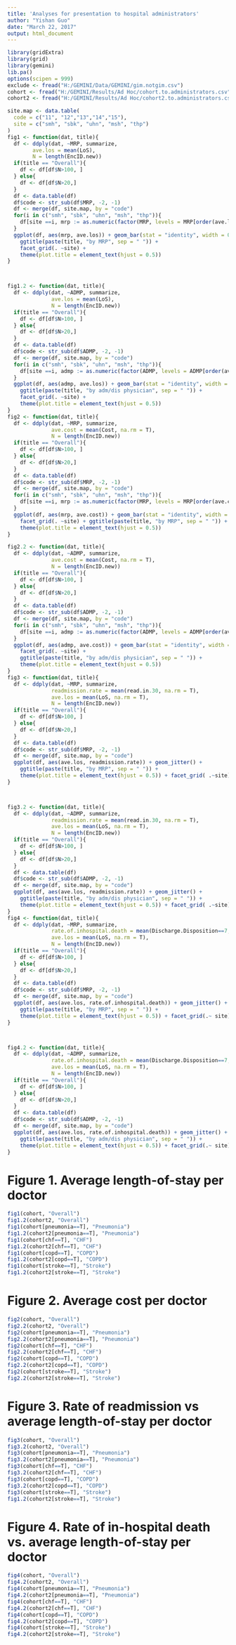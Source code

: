 ```yaml
---
title: 'Analyses for presentation to hospital administrators'
author: "Yishan Guo"
date: "March 22, 2017"
output: html_document
---
```

```r
library(gridExtra)
library(grid)
library(gemini)
lib.pa()
options(scipen = 999)
exclude <- fread("H:/GEMINI/Data/GEMINI/gim.notgim.csv")
cohort <- fread("H:/GEMINI/Results/Ad Hoc/cohort.to.administrators.csv")[!EncID.new%in%exclude$EncID.new]
cohort2 <- fread("H:/GEMINI/Results/Ad Hoc/cohort2.to.administrators.csv")[!EncID.new%in%exclude$EncID.new]

site.map <- data.table(
  code = c("11", "12","13","14","15"),
  site = c("smh", "sbk", "uhn", "msh", "thp")
)
fig1 <- function(dat, title){
  df <- ddply(dat, ~MRP, summarize,
        ave.los = mean(LoS),
        N = length(EncID.new))
  if(title == "Overall"){
    df <- df[df$N>100, ]
  } else{
    df <- df[df$N>20,]
  }
  df <- data.table(df)
  df$code <- str_sub(df$MRP, -2, -1)
  df <- merge(df, site.map, by = "code")
  for(i in c("smh", "sbk", "uhn", "msh", "thp")){
    df[site ==i, mrp := as.numeric(factor(MRP, levels = MRP[order(ave.los, decreasing = T)]))]
  }
  ggplot(df, aes(mrp, ave.los)) + geom_bar(stat = "identity", width = 0.6)+ 
    ggtitle(paste(title, "by MRP", sep = " ")) + 
    facet_grid(. ~site) +
    theme(plot.title = element_text(hjust = 0.5))
}



fig1.2 <- function(dat, title){
  df <- ddply(dat, ~ADMP, summarize,
              ave.los = mean(LoS),
              N = length(EncID.new))
  if(title == "Overall"){
    df <- df[df$N>100, ]
  } else{
    df <- df[df$N>20,]
  }
  df <- data.table(df)
  df$code <- str_sub(df$ADMP, -2, -1)
  df <- merge(df, site.map, by = "code")
  for(i in c("smh", "sbk", "uhn", "msh", "thp")){
    df[site ==i, admp := as.numeric(factor(ADMP, levels = ADMP[order(ave.los, decreasing = T)]))]
  }
  ggplot(df, aes(admp, ave.los)) + geom_bar(stat = "identity", width = 0.6)+ 
    ggtitle(paste(title, "by adm/dis physician", sep = " ")) + 
    facet_grid(. ~site) +
    theme(plot.title = element_text(hjust = 0.5))
}
fig2 <- function(dat, title){
  df <- ddply(dat, ~MRP, summarize,
              ave.cost = mean(Cost, na.rm = T),
              N = length(EncID.new))
  if(title == "Overall"){
    df <- df[df$N>100, ]
  } else{
    df <- df[df$N>20,]
  }
  df <- data.table(df)
  df$code <- str_sub(df$MRP, -2, -1)
  df <- merge(df, site.map, by = "code")
  for(i in c("smh", "sbk", "uhn", "msh", "thp")){
    df[site ==i, mrp := as.numeric(factor(MRP, levels = MRP[order(ave.cost, decreasing = T)]))]
  }
  ggplot(df, aes(mrp, ave.cost)) + geom_bar(stat = "identity", width = 0.6)+ 
    facet_grid(. ~site) + ggtitle(paste(title, "by MRP", sep = " ")) + 
    theme(plot.title = element_text(hjust = 0.5))
}

fig2.2 <- function(dat, title){
  df <- ddply(dat, ~ADMP, summarize,
              ave.cost = mean(Cost, na.rm = T),
              N = length(EncID.new))
  if(title == "Overall"){
    df <- df[df$N>100, ]
  } else{
    df <- df[df$N>20,]
  }
  df <- data.table(df)
  df$code <- str_sub(df$ADMP, -2, -1)
  df <- merge(df, site.map, by = "code")
  for(i in c("smh", "sbk", "uhn", "msh", "thp")){
    df[site ==i, admp := as.numeric(factor(ADMP, levels = ADMP[order(ave.cost, decreasing = T)]))]
  }
  ggplot(df, aes(admp, ave.cost)) + geom_bar(stat = "identity", width = 0.6)+ 
    facet_grid(. ~site) + 
    ggtitle(paste(title, "by adm/dis physician", sep = " ")) + 
    theme(plot.title = element_text(hjust = 0.5))
}
fig3 <- function(dat, title){
  df <- ddply(dat, ~MRP, summarize,
              readmission.rate = mean(read.in.30, na.rm = T),
              ave.los = mean(LoS, na.rm = T),
              N = length(EncID.new))
  if(title == "Overall"){
    df <- df[df$N>100, ]
  } else{
    df <- df[df$N>20,]
  }
  df <- data.table(df)
  df$code <- str_sub(df$MRP, -2, -1)
  df <- merge(df, site.map, by = "code")
  ggplot(df, aes(ave.los, readmission.rate)) + geom_jitter() + 
    ggtitle(paste(title, "by MRP", sep = " ")) + 
    theme(plot.title = element_text(hjust = 0.5)) + facet_grid( .~site)
}



fig3.2 <- function(dat, title){
  df <- ddply(dat, ~ADMP, summarize,
              readmission.rate = mean(read.in.30, na.rm = T),
              ave.los = mean(LoS, na.rm = T),
              N = length(EncID.new))
  if(title == "Overall"){
    df <- df[df$N>100, ]
  } else{
    df <- df[df$N>20,]
  }
  df <- data.table(df)
  df$code <- str_sub(df$ADMP, -2, -1)
  df <- merge(df, site.map, by = "code")
  ggplot(df, aes(ave.los, readmission.rate)) + geom_jitter() + 
    ggtitle(paste(title, "by adm/dis physician", sep = " ")) + 
    theme(plot.title = element_text(hjust = 0.5)) + facet_grid( .~site)
}
fig4 <- function(dat, title){
  df <- ddply(dat, ~MRP, summarize,
              rate.of.inhospital.death = mean(Discharge.Disposition==7, na.rm = T),
              ave.los = mean(LoS, na.rm = T),
              N = length(EncID.new))
  if(title == "Overall"){
    df <- df[df$N>100, ]
  } else{
    df <- df[df$N>20,]
  }
  df <- data.table(df)
  df$code <- str_sub(df$MRP, -2, -1)
  df <- merge(df, site.map, by = "code")
  ggplot(df, aes(ave.los, rate.of.inhospital.death)) + geom_jitter() + 
    ggtitle(paste(title, "by MRP", sep = " ")) + 
    theme(plot.title = element_text(hjust = 0.5)) + facet_grid(.~ site)
}



fig4.2 <- function(dat, title){
  df <- ddply(dat, ~ADMP, summarize,
              rate.of.inhospital.death = mean(Discharge.Disposition==7, na.rm = T),
              ave.los = mean(LoS, na.rm = T),
              N = length(EncID.new))
  if(title == "Overall"){
    df <- df[df$N>100, ]
  } else{
    df <- df[df$N>20,]
  }
  df <- data.table(df)
  df$code <- str_sub(df$ADMP, -2, -1)
  df <- merge(df, site.map, by = "code")
  ggplot(df, aes(ave.los, rate.of.inhospital.death)) + geom_jitter() + 
    ggtitle(paste(title, "by adm/dis physician", sep = " ")) + 
    theme(plot.title = element_text(hjust = 0.5)) + facet_grid(.~ site)
}


```

# Figure 1. Average length-of-stay per doctor


```r
fig1(cohort, "Overall")
fig1.2(cohort2, "Overall")
fig1(cohort[pneumonia==T], "Pneumonia")
fig1.2(cohort2[pneumonia==T], "Pneumonia")
fig1(cohort[chf==T], "CHF")
fig1.2(cohort2[chf==T], "CHF")
fig1(cohort[copd==T], "COPD")
fig1.2(cohort2[copd==T], "COPD")
fig1(cohort[stroke==T], "Stroke")
fig1.2(cohort2[stroke==T], "Stroke")
```







# Figure 2. Average cost per doctor
```r
fig2(cohort, "Overall")
fig2.2(cohort2, "Overall")
fig2(cohort[pneumonia==T], "Pneumonia")
fig2.2(cohort2[pneumonia==T], "Pneumonia")
fig2(cohort[chf==T], "CHF")
fig2.2(cohort2[chf==T], "CHF")
fig2(cohort[copd==T], "COPD")
fig2.2(cohort2[copd==T], "COPD")
fig2(cohort[stroke==T], "Stroke")
fig2.2(cohort2[stroke==T], "Stroke")
```


# Figure 3. Rate of readmission vs average length-of-stay per doctor
```r
fig3(cohort, "Overall")
fig3.2(cohort2, "Overall")
fig3(cohort[pneumonia==T], "Pneumonia")
fig3.2(cohort2[pneumonia==T], "Pneumonia")
fig3(cohort[chf==T], "CHF")
fig3.2(cohort2[chf==T], "CHF")
fig3(cohort[copd==T], "COPD")
fig3.2(cohort2[copd==T], "COPD")
fig3(cohort[stroke==T], "Stroke")
fig1.2(cohort2[stroke==T], "Stroke")
```

# Figure 4. Rate of in-hospital death vs. average length-of-stay per doctor
```r
fig4(cohort, "Overall")
fig4.2(cohort2, "Overall")
fig4(cohort[pneumonia==T], "Pneumonia")
fig4.2(cohort2[pneumonia==T], "Pneumonia")
fig4(cohort[chf==T], "CHF")
fig4.2(cohort2[chf==T], "CHF")
fig4(cohort[copd==T], "COPD")
fig4.2(cohort2[copd==T], "COPD")
fig4(cohort[stroke==T], "Stroke")
fig4.2(cohort2[stroke==T], "Stroke")

```

